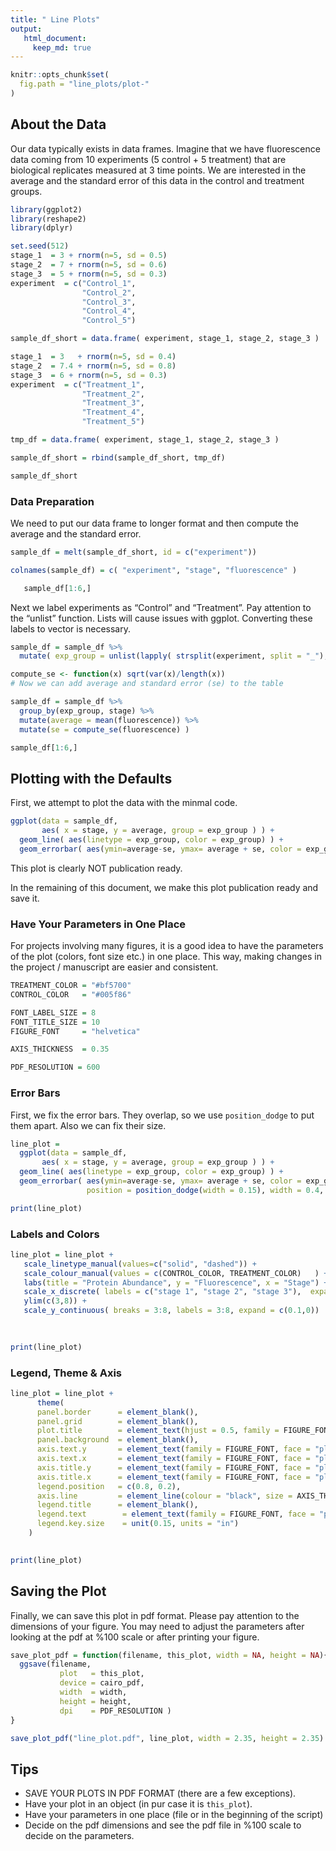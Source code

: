 ```yaml
---
title: " Line Plots"
output: 
   html_document:
     keep_md: true
---
```


```r
knitr::opts_chunk$set(
  fig.path = "line_plots/plot-"
)
```

## About the Data

Our data typically exists in data frames. Imagine that we have fluorescence data coming from 10 experiments (5 control + 5 treatment) that are biological replicates measured at 3 time points. 
We are interested in the average and the standard error of this data in the control and treatment groups.

```r
library(ggplot2)
library(reshape2)
library(dplyr)
```

```r
set.seed(512)
stage_1  = 3 + rnorm(n=5, sd = 0.5)
stage_2  = 7 + rnorm(n=5, sd = 0.6)
stage_3  = 5 + rnorm(n=5, sd = 0.3)
experiment  = c("Control_1",
                "Control_2",
                "Control_3",
                "Control_4",
                "Control_5") 

sample_df_short = data.frame( experiment, stage_1, stage_2, stage_3 )

stage_1  = 3   + rnorm(n=5, sd = 0.4)
stage_2  = 7.4 + rnorm(n=5, sd = 0.8)
stage_3  = 6 + rnorm(n=5, sd = 0.3)
experiment  = c("Treatment_1",
                "Treatment_2",
                "Treatment_3",
                "Treatment_4",
                "Treatment_5") 

tmp_df = data.frame( experiment, stage_1, stage_2, stage_3 )

sample_df_short = rbind(sample_df_short, tmp_df)
```

```r
sample_df_short
```

### Data Preparation

We need to put our data frame to longer format and then compute the average and the standard error.

```r
sample_df = melt(sample_df_short, id = c("experiment"))

colnames(sample_df) = c( "experiment", "stage", "fluorescence" )
```

```r
   sample_df[1:6,]
```

Next we label experiments as "Control" and "Treatment". Pay attention to the 
"unlist" function. Lists will cause issues with ggplot. Converting these labels to vector is necessary.

```r
sample_df = sample_df %>% 
  mutate( exp_group = unlist(lapply( strsplit(experiment, split = "_"), "[[", 1 ) )  )
```

```r
compute_se <- function(x) sqrt(var(x)/length(x))
# Now we can add average and standard error (se) to the table

sample_df = sample_df %>%
  group_by(exp_group, stage) %>%
  mutate(average = mean(fluorescence)) %>%
  mutate(se = compute_se(fluorescence) )

sample_df[1:6,]
```

## Plotting with the Defaults

First, we attempt to plot the data with the minmal code.

```r
ggplot(data = sample_df,
       aes( x = stage, y = average, group = exp_group ) ) + 
  geom_line( aes(linetype = exp_group, color = exp_group) ) + 
  geom_errorbar( aes(ymin=average-se, ymax= average + se, color = exp_group) )
```

This plot is clearly NOT publication ready.

In the remaining of this document, we make this plot publication ready and save it.

### Have Your Parameters in One Place

For projects involving many figures, it is a good idea to 
have the parameters of the plot (colors, font size etc.) in one place.
This way, making changes in the project / manuscript are easier and consistent.


```r

TREATMENT_COLOR = "#bf5700"
CONTROL_COLOR   = "#005f86"

FONT_LABEL_SIZE = 8
FONT_TITLE_SIZE = 10
FIGURE_FONT     = "helvetica"

AXIS_THICKNESS  = 0.35

PDF_RESOLUTION = 600
```

### Error Bars

First, we fix the error bars. 
They overlap, so we use `position_dodge` to put them apart.
Also we can fix their size.

```r
line_plot = 
  ggplot(data = sample_df,
       aes( x = stage, y = average, group = exp_group ) ) + 
  geom_line( aes(linetype = exp_group, color = exp_group) ) + 
  geom_errorbar( aes(ymin=average-se, ymax= average + se, color = exp_group),
                 position = position_dodge(width = 0.15), width = 0.4, size = 0.4 )

print(line_plot)
```

### Labels and Colors

```r
line_plot = line_plot +
   scale_linetype_manual(values=c("solid", "dashed")) + 
   scale_colour_manual(values = c(CONTROL_COLOR, TREATMENT_COLOR)   ) + 
   labs(title = "Protein Abundance", y = "Fluorescence", x = "Stage") + 
   scale_x_discrete( labels = c("stage 1", "stage 2", "stage 3"),  expand = c(0.1, 0.1)) +
   ylim(c(3,8)) +
   scale_y_continuous( breaks = 3:8, labels = 3:8, expand = c(0.1,0)) 

   
   
print(line_plot)
```


### Legend, Theme & Axis

```r
line_plot = line_plot +
      theme(
      panel.border      = element_blank(),
      panel.grid        = element_blank(),
      plot.title        = element_text(hjust = 0.5, family = FIGURE_FONT, face = "plain", size = FONT_TITLE_SIZE),
      panel.background  = element_blank(),
      axis.text.y       = element_text(family = FIGURE_FONT, face = "plain", size = FONT_LABEL_SIZE),
      axis.text.x       = element_text(family = FIGURE_FONT, face = "plain", size = FONT_LABEL_SIZE),
      axis.title.y      = element_text(family = FIGURE_FONT, face = "plain", size = FONT_LABEL_SIZE),
      axis.title.x      = element_text(family = FIGURE_FONT, face = "plain", size = FONT_LABEL_SIZE),
      legend.position   = c(0.8, 0.2),
      axis.line         = element_line(colour = "black", size = AXIS_THICKNESS), 
      legend.title      = element_blank(),
      legend.text        = element_text(family = FIGURE_FONT, face = "plain", size = FONT_LABEL_SIZE),
      legend.key.size    = unit(0.15, units = "in") 
    ) 

   
print(line_plot)
```

## Saving the Plot

Finally, we can save this plot in pdf format.
Please pay attention to the dimensions of your figure.
You may need to adjust the parameters after looking at the pdf at %100 scale or after printing your figure.



```r
save_plot_pdf = function(filename, this_plot, width = NA, height = NA){
  ggsave(filename, 
           plot   = this_plot, 
           device = cairo_pdf, 
           width  = width,
           height = height,
           dpi    = PDF_RESOLUTION )
}

save_plot_pdf("line_plot.pdf", line_plot, width = 2.35, height = 2.35)
```

## Tips

  * SAVE YOUR PLOTS IN PDF FORMAT (there are a few exceptions).
  * Have your plot in an object (in pur case it is `this_plot`).
  * Have your parameters in one place (file or in the beginning of the script)
  * Decide on the pdf dimensions and see the pdf file in %100 scale to decide on the parameters.

